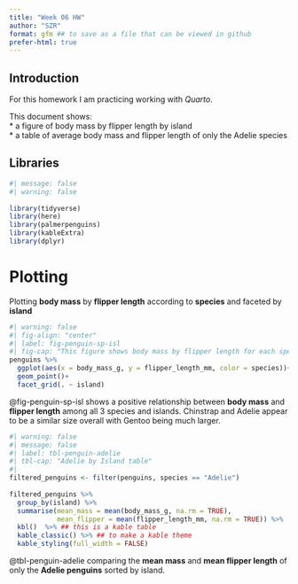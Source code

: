 ```yaml
---
title: "Week 06 HW"
author: "SZR"
format: gfm ## to save as a file that can be viewed in github
prefer-html: true
---
```


## Introduction
For this homework I am practicing working with *Quarto*.

This document shows:  
* a figure of body mass by flipper length by island  
* a table of average body mass and flipper length of only the Adelie species

## Libraries
```r
#| message: false
#| warning: false
  
library(tidyverse)
library(here)
library(palmerpenguins)
library(kableExtra)
library(dplyr)
```

# Plotting

Plotting **body mass** by **flipper length** according to **species** and faceted by **island**
```r
#| warning: false
#| fig-align: "center"
#| label: fig-penguin-sp-isl
#| fig-cap: "This figure shows body mass by flipper length for each species according to island"
penguins %>%
  ggplot(aes(x = body_mass_g, y = flipper_length_mm, color = species))+
  geom_point()+
  facet_grid(. ~ island)
```
@fig-penguin-sp-isl shows a positive relationship between **body mass** and **flipper length** among all 3 species and islands. Chinstrap and Adelie appear to be a similar size overall with Gentoo being much larger. 

```r
#| warning: false
#| message: false
#| label: tbl-penguin-adelie
#| tbl-cap: "Adelie by Island table"
#| 
filtered_penguins <- filter(penguins, species == "Adelie")
         
filtered_penguins %>%
  group_by(island) %>%
  summarise(mean_mass = mean(body_mass_g, na.rm = TRUE),
            mean_flipper = mean(flipper_length_mm, na.rm = TRUE)) %>%
  kbl()  %>% ## this is a kable table
  kable_classic() %>% ## to make a kable theme
  kable_styling(full_width = FALSE)
```
@tbl-penguin-adelie comparing the **mean mass** and **mean flipper length** of only the **Adelie penguins** sorted by island.

